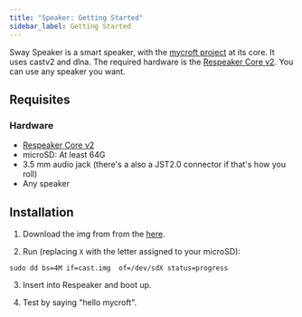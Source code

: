 ```yaml
---
title: "Speaker: Getting Started"
sidebar_label: Getting Started
---
```

<div className="speaker"/>

Sway Speaker is a smart speaker, with the [mycroft project](https://github.com/mycroftai) at its core. It uses castv2 and dlna. The required hardware is the [Respeaker Core v2](https://wiki.seeedstudio.com/ReSpeaker_Core_v2.0). You can use any speaker you want.

## Requisites
### Hardware
- [Respeaker Core v2](https://wiki.seeedstudio.com/ReSpeaker_Core_v2.0)
- microSD: At least 64G
- 3.5 mm audio jack (there's a also a JST2.0 connector if that's how you roll)
- Any speaker

## Installation

1. Download the img from from the  [here](https://minio.sway-me.xyz/imgs/speaker.img).

2. Run (replacing `X` with the letter assigned to your microSD):
```
sudo dd bs=4M if=cast.img  of=/dev/sdX status=progress
```
3. Insert into Respeaker and boot up.

4. Test by saying "hello mycroft".